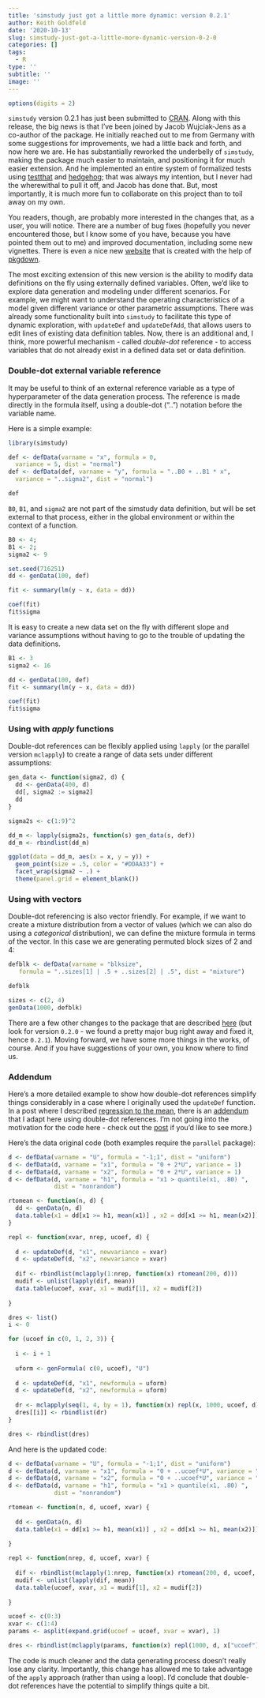 ```yaml
---
title: 'simstudy just got a little more dynamic: version 0.2.1'
author: Keith Goldfeld
date: '2020-10-13'
slug: simstudy-just-got-a-little-more-dynamic-version-0-2-0
categories: []
tags:
  - R
type: ''
subtitle: ''
image: ''
---
```


```r
options(digits = 2)
```

`simstudy` version 0.2.1 has just been submitted to [CRAN](https://cran.rstudio.com/web/packages/simstudy/){target="_blank"}. Along with this release, the big news is that I've been joined by Jacob Wujciak-Jens as a co-author of the package. He initially reached out to me from Germany with some suggestions for improvements, we had a little back and forth, and now here we are. He has substantially reworked the underbelly of `simstudy`, making the package much easier to maintain, and positioning it for much easier extension. And he implemented an entire system of formalized tests using [testthat](https://testthat.r-lib.org/){target="_blank"} and [hedgehog](https://cran.r-project.org/web/packages/hedgehog/vignettes/hedgehog.html){target="_blank"}; that was always my intention, but I never had the wherewithal to pull it off, and Jacob has done that. But, most importantly, it is much more fun to collaborate on this project than to toil away on my own. 

You readers, though, are probably more interested in the changes that, as a user, you will notice. There are a number of bug fixes (hopefully you never encountered those, but I know some of you have, because you have pointed them out to me) and improved documentation, including some new vignettes. There is even a nice new  [website](https://kgoldfeld.github.io/simstudy/index.html){target="_blank"} that is created with the help of [pkgdown](https://pkgdown.r-lib.org/){target="_blank"}.

The most exciting extension of this new version is the ability to modify data definitions on the fly using externally defined variables. Often, we'd like to explore data generation and modeling under different scenarios. For example, we might want to understand the operating characteristics of a model given different variance or other parametric assumptions. There was already some functionality built into `simstudy` to facilitate this type of dynamic exploration, with `updateDef` and `updateDefAdd`, that allows users to edit lines of existing data definition tables. Now, there is an additional and, I think, more powerful mechanism - called *double-dot*  reference - to access variables that do not already exist in a defined data set or data definition.

### Double-dot external variable reference

It may be useful to think of an external reference variable as a type of hyperparameter of the data generation process. The reference is made directly in the formula itself, using a double-dot ("..") notation before the variable name. 

Here is a simple example:

```r
library(simstudy)

def <- defData(varname = "x", formula = 0, 
  variance = 5, dist = "normal")
def <- defData(def, varname = "y", formula = "..B0 + ..B1 * x", 
  variance = "..sigma2", dist = "normal")

def
```

`B0`, `B1`, and `sigma2` are not part of the simstudy data definition, but will be set external to that process, either in the global environment or within the context of a function.

```r
B0 <- 4;
B1 <- 2;
sigma2 <- 9

set.seed(716251)
dd <- genData(100, def)

fit <- summary(lm(y ~ x, data = dd))

coef(fit)
fit$sigma
```

It is easy to create a new data set on the fly with different slope and variance assumptions without having to go to the trouble of updating the data definitions.

```r
B1 <- 3
sigma2 <- 16

dd <- genData(100, def)
fit <- summary(lm(y ~ x, data = dd))

coef(fit)
fit$sigma
```

### Using with *apply* functions

Double-dot references can be flexibly applied using `lapply` (or the parallel version `mclapply`) to create a range of data sets under different assumptions:

```r
gen_data <- function(sigma2, d) {
  dd <- genData(400, d)
  dd[, sigma2 := sigma2]
  dd
}

sigma2s <- c(1:9)^2

dd_m <- lapply(sigma2s, function(s) gen_data(s, def))
dd_m <- rbindlist(dd_m)

ggplot(data = dd_m, aes(x = x, y = y)) +
  geom_point(size = .5, color = "#DDAA33") +
  facet_wrap(sigma2 ~ .) +
  theme(panel.grid = element_blank())
```

### Using with vectors

Double-dot referencing is also vector friendly. For example, if we want to create a mixture distribution from a vector of values (which we can also do using a *categorical* distribution), we can define the mixture formula in terms of the vector. In this case we are generating permuted block sizes of 2 and 4:

```r
defblk <- defData(varname = "blksize", 
   formula = "..sizes[1] | .5 + ..sizes[2] | .5", dist = "mixture")

defblk
```

```r
sizes <- c(2, 4)
genData(1000, defblk)
```

There are a few other changes to the package that are described [here](https://kgoldfeld.github.io/simstudy/news/index.html){target="_blank"} (but look for version `0.2.0` - we found a pretty major bug right away and fixed it, hence `0.2.1`). Moving forward, we have some more things in the works, of course. And if you have suggestions of your own, you know where to find us.

### Addendum

Here's a more detailed example to show how double-dot references simplify things considerably in a case where I originally used the `updateDef` function. In a post where I described [regression to the mean](https://www.rdatagen.net/post/regression-to-the-mean){target="_blank"}, there is an [addendum](https://www.rdatagen.net/post/regression-to-the-mean/#addendum){target="_blank"} that I adapt here using double-dot references. I'm not going into the motivation for the code here - check out the [post](https://www.rdatagen.net/post/regression-to-the-mean){target="_blank"} if you'd like to see more.)

Here's the data original code (both examples require the `parallel` package):

```r
d <- defData(varname = "U", formula = "-1;1", dist = "uniform")
d <- defData(d, varname = "x1", formula = "0 + 2*U", variance = 1)
d <- defData(d, varname = "x2", formula = "0 + 2*U", variance = 1)
d <- defData(d, varname = "h1", formula = "x1 > quantile(x1, .80) ", 
             dist = "nonrandom")

rtomean <- function(n, d) {
  dd <- genData(n, d)
  data.table(x1 = dd[x1 >= h1, mean(x1)] , x2 = dd[x1 >= h1, mean(x2)])
}

repl <- function(xvar, nrep, ucoef, d) {
  
  d <- updateDef(d, "x1", newvariance = xvar)
  d <- updateDef(d, "x2", newvariance = xvar)
  
  dif <- rbindlist(mclapply(1:nrep, function(x) rtomean(200, d)))
  mudif <- unlist(lapply(dif, mean))
  data.table(ucoef, xvar, x1 = mudif[1], x2 = mudif[2])
  
}

dres <- list()
i <- 0

for (ucoef in c(0, 1, 2, 3)) {
  
  i <- i + 1
  
  uform <- genFormula( c(0, ucoef), "U")
  
  d <- updateDef(d, "x1", newformula = uform)
  d <- updateDef(d, "x2", newformula = uform)
  
  dr <- mclapply(seq(1, 4, by = 1), function(x) repl(x, 1000, ucoef, d))
  dres[[i]] <- rbindlist(dr)
}

dres <- rbindlist(dres)
```

And here is the updated code:

```r
d <- defData(varname = "U", formula = "-1;1", dist = "uniform")
d <- defData(d, varname = "x1", formula = "0 + ..ucoef*U", variance = "..xvar")
d <- defData(d, varname = "x2", formula = "0 + ..ucoef*U", variance = "..xvar")
d <- defData(d, varname = "h1", formula = "x1 > quantile(x1, .80) ", 
             dist = "nonrandom")

rtomean <- function(n, d, ucoef, xvar) {
  
  dd <- genData(n, d)
  data.table(x1 = dd[x1 >= h1, mean(x1)] , x2 = dd[x1 >= h1, mean(x2)])
  
}

repl <- function(nrep, d, ucoef, xvar) {
  
  dif <- rbindlist(mclapply(1:nrep, function(x) rtomean(200, d, ucoef, xvar)))
  mudif <- unlist(lapply(dif, mean))
  data.table(ucoef, xvar, x1 = mudif[1], x2 = mudif[2])
  
}

ucoef <- c(0:3)
xvar <- c(1:4)
params <- asplit(expand.grid(ucoef = ucoef, xvar = xvar), 1)

dres <- rbindlist(mclapply(params, function(x) repl(1000, d, x["ucoef"], x["xvar"])))
```

The code is much cleaner and the data generating process doesn't really lose any clarity. Importantly, this change has allowed me to take advantage of the `apply` approach (rather than using a loop). I'd conclude that double-dot references have the potential to simplify things quite a bit.